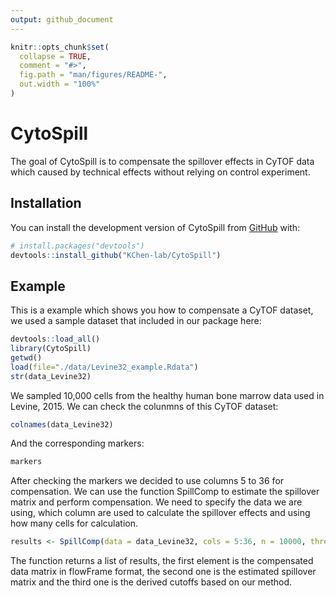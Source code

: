 ```yaml
---
output: github_document
---
```


<!-- README.md is generated from README.Rmd. Please edit that file -->

```r
knitr::opts_chunk$set(
  collapse = TRUE,
  comment = "#>",
  fig.path = "man/figures/README-",
  out.width = "100%"
)
```

# CytoSpill

<!-- badges: start -->
<!-- badges: end -->

The goal of CytoSpill is to compensate the spillover effects in CyTOF data which caused by technical effects without relying on control experiment.

## Installation

You can install the development version of CytoSpill from [GitHub](https://github.com/) with:

``` r
# install.packages("devtools")
devtools::install_github("KChen-lab/CytoSpill")
```
## Example

This is a example which shows you how to compensate a CyTOF dataset, we used a sample dataset that included in our package here:

```r
devtools::load_all()
library(CytoSpill)
getwd()
load(file="./data/Levine32_example.Rdata")
str(data_Levine32)
```

We sampled 10,000 cells from the healthy human bone marrow data used in Levine, 2015. 
We can check the colunmns of this CyTOF dataset:

```r
colnames(data_Levine32)
```

And the corresponding markers:

```r
markers
```

After checking the markers we decided to use columns 5 to 36 for compensation.
We can use the function SpillComp to estimate the spillover matrix and perform compensation. We need to specify the data we are using, which column are used to calculate the spillover effects and using how many cells for calculation.

```r
results <- SpillComp(data = data_Levine32, cols = 5:36, n = 10000, threshold = 0.1, flexrep = 5, neighbor = 1)
```

The function returns a list of results, the first element is the compensated data matrix in flowFrame format, the second one is the estimated spillover matrix and the third one is the derived cutoffs based on our method.
